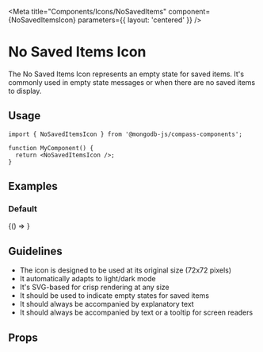 
<Meta
  title="Components/Icons/NoSavedItems"
  component={NoSavedItemsIcon}
  parameters={{ layout: 'centered' }}
/>

# No Saved Items Icon

The No Saved Items Icon represents an empty state for saved items. It's commonly used in empty state messages or when there are no saved items to display.

## Usage

```tsx
import { NoSavedItemsIcon } from '@mongodb-js/compass-components';

function MyComponent() {
  return <NoSavedItemsIcon />;
}
```

## Examples

### Default

<Story name="Default">{() => <NoSavedItemsIcon />}</Story>

## Guidelines

- The icon is designed to be used at its original size (72x72 pixels)
- It automatically adapts to light/dark mode
- It's SVG-based for crisp rendering at any size
- It should be used to indicate empty states for saved items
- It should always be accompanied by explanatory text
- It should always be accompanied by text or a tooltip for screen readers

## Props

<Controls />
